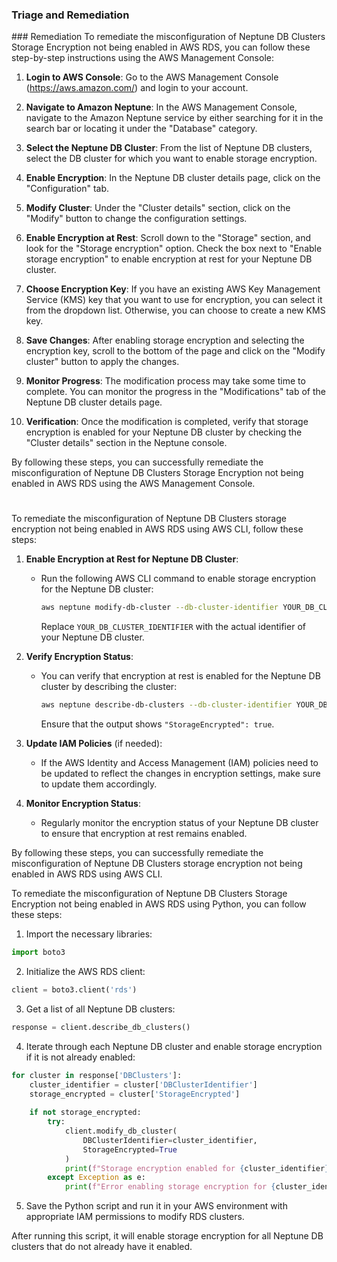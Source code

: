 
### Triage and Remediation
<Tabs>
<Tab title='Remediation'>
### Remediation

<AccordionGroup>
<Accordion title='Using Console' defaultOpen='true'>
To remediate the misconfiguration of Neptune DB Clusters Storage Encryption not being enabled in AWS RDS, you can follow these step-by-step instructions using the AWS Management Console:

1. **Login to AWS Console**: Go to the AWS Management Console (https://aws.amazon.com/) and login to your account.

2. **Navigate to Amazon Neptune**: In the AWS Management Console, navigate to the Amazon Neptune service by either searching for it in the search bar or locating it under the "Database" category.

3. **Select the Neptune DB Cluster**: From the list of Neptune DB clusters, select the DB cluster for which you want to enable storage encryption.

4. **Enable Encryption**: In the Neptune DB cluster details page, click on the "Configuration" tab.

5. **Modify Cluster**: Under the "Cluster details" section, click on the "Modify" button to change the configuration settings.

6. **Enable Encryption at Rest**: Scroll down to the "Storage" section, and look for the "Storage encryption" option. Check the box next to "Enable storage encryption" to enable encryption at rest for your Neptune DB cluster.

7. **Choose Encryption Key**: If you have an existing AWS Key Management Service (KMS) key that you want to use for encryption, you can select it from the dropdown list. Otherwise, you can choose to create a new KMS key.

8. **Save Changes**: After enabling storage encryption and selecting the encryption key, scroll to the bottom of the page and click on the "Modify cluster" button to apply the changes.

9. **Monitor Progress**: The modification process may take some time to complete. You can monitor the progress in the "Modifications" tab of the Neptune DB cluster details page.

10. **Verification**: Once the modification is completed, verify that storage encryption is enabled for your Neptune DB cluster by checking the "Cluster details" section in the Neptune console.

By following these steps, you can successfully remediate the misconfiguration of Neptune DB Clusters Storage Encryption not being enabled in AWS RDS using the AWS Management Console.

#
</Accordion>

<Accordion title='Using CLI'>
To remediate the misconfiguration of Neptune DB Clusters storage encryption not being enabled in AWS RDS using AWS CLI, follow these steps:

1. **Enable Encryption at Rest for Neptune DB Cluster**:
   - Run the following AWS CLI command to enable storage encryption for the Neptune DB cluster:
     ```bash
     aws neptune modify-db-cluster --db-cluster-identifier YOUR_DB_CLUSTER_IDENTIFIER --storage-encrypted
     ```
     Replace `YOUR_DB_CLUSTER_IDENTIFIER` with the actual identifier of your Neptune DB cluster.

2. **Verify Encryption Status**:
   - You can verify that encryption at rest is enabled for the Neptune DB cluster by describing the cluster:
     ```bash
     aws neptune describe-db-clusters --db-cluster-identifier YOUR_DB_CLUSTER_IDENTIFIER --query 'DBClusters[*].StorageEncrypted'
     ```
     Ensure that the output shows `"StorageEncrypted": true`.

3. **Update IAM Policies** (if needed):
   - If the AWS Identity and Access Management (IAM) policies need to be updated to reflect the changes in encryption settings, make sure to update them accordingly.

4. **Monitor Encryption Status**:
   - Regularly monitor the encryption status of your Neptune DB cluster to ensure that encryption at rest remains enabled.

By following these steps, you can successfully remediate the misconfiguration of Neptune DB Clusters storage encryption not being enabled in AWS RDS using AWS CLI.
</Accordion>

<Accordion title='Using Python'>
To remediate the misconfiguration of Neptune DB Clusters Storage Encryption not being enabled in AWS RDS using Python, you can follow these steps:

1. Import the necessary libraries:
```python
import boto3
```

2. Initialize the AWS RDS client:
```python
client = boto3.client('rds')
```

3. Get a list of all Neptune DB clusters:
```python
response = client.describe_db_clusters()
```

4. Iterate through each Neptune DB cluster and enable storage encryption if it is not already enabled:
```python
for cluster in response['DBClusters']:
    cluster_identifier = cluster['DBClusterIdentifier']
    storage_encrypted = cluster['StorageEncrypted']
    
    if not storage_encrypted:
        try:
            client.modify_db_cluster(
                DBClusterIdentifier=cluster_identifier,
                StorageEncrypted=True
            )
            print(f"Storage encryption enabled for {cluster_identifier}")
        except Exception as e:
            print(f"Error enabling storage encryption for {cluster_identifier}: {str(e)}")
```

5. Save the Python script and run it in your AWS environment with appropriate IAM permissions to modify RDS clusters.

After running this script, it will enable storage encryption for all Neptune DB clusters that do not already have it enabled.
</Accordion>

</AccordionGroup>
</Tab>
</Tabs>
